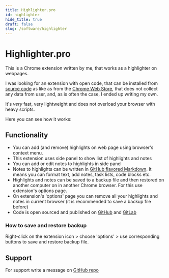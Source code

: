 ```yaml
---
title: Highlighter.pro
id: highlighter
hide_title: true
draft: false
slug: /software/highlighter
---
```




# Highlighter.pro

This is a Chrome extension written by me, that works as a highlighter on webpages.

I was looking for an extension with open code, that can be installed from [source code](https://github.com/highlighter-pro/highlighter) as like as from the [Chrome Web Store](https://chromewebstore.google.com/detail/highlighterpro/gpdhplhmppgenpnkfilghnjiodfmnoap), that does not collect any data from user, and, as is often the case, I ended up writing my own.

It's *very* fast, very lightweight and does not overload your browser with heavy scripts.

Here you can see how it works:
<LiteYouTubeEmbed
    id="2SCs8qEbkGI"
    title='Highlighter.pro Chrome extension'
    noCookie={false}
/>

## Functionality

* You can add (and remove) highlights on web page using browser's context menu.
* This extension uses side panel to show list of highlights and notes
* You can add or edit notes to highlights in side panel
* Notes to highlights can be written in [GitHub flavored Markdown](https://docs.github.com/en/get-started/writing-on-github/getting-started-with-writing-and-formatting-on-github/basic-writing-and-formatting-syntax). It means you can format text, add notes, task lists, code blocks etc.
* Highlights and notes can be saved to a backup file and then restored on another computer on in another Chrome browser. For this use extension's options page.
* On extension's 'options' page you can remove all your highlights and notes in current browser (it is recommended to save a backup file before)
* Code is open sourced and published on [GitHub](https://github.com/highlighter-pro/highlighter) and [GitLab](https://gitlab.com/highlighter-pro/highlighter)

### How to save and restore backup

Right-click on the extension icon > choose 'options' > use corresponding buttons to save and restore backup file.

## Support

For support write a message on [GitHub repo](https://github.com/highlighter-pro/highlighter/issues)
